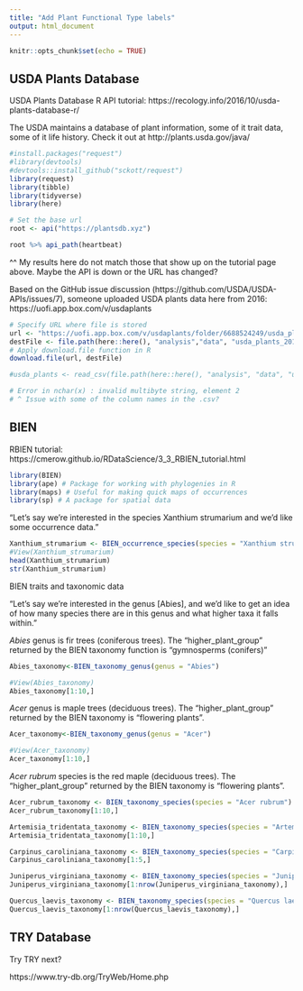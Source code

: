 ```yaml
---
title: "Add Plant Functional Type labels"
output: html_document
---
```


```r
knitr::opts_chunk$set(echo = TRUE)
```

## USDA Plants Database

USDA Plants Database R API tutorial: https://recology.info/2016/10/usda-plants-database-r/ 

The USDA maintains a database of plant information, some of it trait data, some of it life history. Check it out at http://plants.usda.gov/java/

```r
#install.packages("request")
#library(devtools)
#devtools::install_github("sckott/request")
library(request)
library(tibble)
library(tidyverse)
library(here)
```

```r
# Set the base url
root <- api("https://plantsdb.xyz")

root %>% api_path(heartbeat)
```

^^ My results here do not match those that show up on the tutorial page above. Maybe the API is down or the URL has changed? 

Based on the GitHub issue discussion (https://github.com/USDA/USDA-APIs/issues/7), someone uploaded USDA plants data here from 2016: https://uofi.app.box.com/v/usdaplants

```r
# Specify URL where file is stored 
url <- "https://uofi.app.box.com/v/usdaplants/folder/6688524249/usda_plants_20160713.csv"
destFile <- file.path(here::here(), "analysis","data", "usda_plants_20160713.csv")
# Apply download.file function in R
download.file(url, destFile)
```

```r
#usda_plants <- read_csv(file.path(here::here(), "analysis", "data", "usda_plants_20160713.csv"))

# Error in nchar(x) : invalid multibyte string, element 2
# ^ Issue with some of the column names in the .csv? 
```



## BIEN 

RBIEN tutorial: https://cmerow.github.io/RDataScience/3_3_RBIEN_tutorial.html

```r
library(BIEN)
library(ape) # Package for working with phylogenies in R
library(maps) # Useful for making quick maps of occurrences
library(sp) # A package for spatial data
```

"Let’s say we’re interested in the species Xanthium strumarium and we’d like some occurrence data."

```r
Xanthium_strumarium <- BIEN_occurrence_species(species = "Xanthium strumarium")
#View(Xanthium_strumarium)
head(Xanthium_strumarium)
str(Xanthium_strumarium)
```


BIEN traits and taxonomic data

"Let’s say we’re interested in the genus [Abies], and we’d like to get an idea of how many species there are in this genus and what higher taxa it falls within."

*Abies* genus is fir trees (coniferous trees). The "higher_plant_group" returned by the BIEN taxonomy function is "gymnosperms (conifers)"

```r
Abies_taxonomy<-BIEN_taxonomy_genus(genus = "Abies")

#View(Abies_taxonomy)
Abies_taxonomy[1:10,]
```

*Acer* genus is maple trees (deciduous trees). The "higher_plant_group" returned by the BIEN taxonomy is "flowering plants".

```r
Acer_taxonomy<-BIEN_taxonomy_genus(genus = "Acer")

#View(Acer_taxonomy)
Acer_taxonomy[1:10,]
```
*Acer rubrum* species is the red maple (deciduous trees). The "higher_plant_group" returned by the BIEN taxonomy is "flowering plants".

```r
Acer_rubrum_taxonomy <- BIEN_taxonomy_species(species = "Acer rubrum")
Acer_rubrum_taxonomy[1:10,]
```
```r
Artemisia_tridentata_taxonomy <- BIEN_taxonomy_species(species = "Artemisia tridentata")
Artemisia_tridentata_taxonomy[1:10,]
```
```r
Carpinus_caroliniana_taxonomy <- BIEN_taxonomy_species(species = "Carpinus caroliniana")
Carpinus_caroliniana_taxonomy[1:5,]
```

```r
Juniperus_virginiana_taxonomy <- BIEN_taxonomy_species(species = "Juniperus virginiana")
Juniperus_virginiana_taxonomy[1:nrow(Juniperus_virginiana_taxonomy),]
```
```r
Quercus_laevis_taxonomy <- BIEN_taxonomy_species(species = "Quercus laevis")
Quercus_laevis_taxonomy[1:nrow(Quercus_laevis_taxonomy),]
```

## TRY Database

Try TRY next? 

https://www.try-db.org/TryWeb/Home.php
